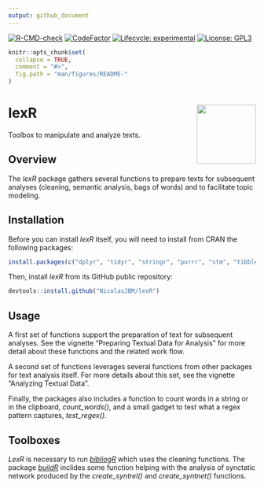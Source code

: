 ```yaml
---
output: github_document
---
```



<!-- badges: start -->
[![R-CMD-check](https://github.com/NicolasJBM/lexR/workflows/R-CMD-check/badge.svg)](https://github.com/NicolasJBM/lexR/actions)
[![CodeFactor](https://www.codefactor.io/repository/github/nicolasjbm/lexr/badge)](https://www.codefactor.io/repository/github/nicolasjbm/lexr)
[![Lifecycle: experimental](https://img.shields.io/badge/lifecycle-experimental-orange.svg)](https://www.tidyverse.org/lifecycle/#experimental)
[![License: GPL3](https://img.shields.io/badge/License-GPL3.0-yellow.svg)](https://opensource.org/licenses/GPL-3.0)
<!-- badges: end -->


```r
knitr::opts_chunk$set(
  collapse = TRUE,
  comment = "#>",
  fig.path = "man/figures/README-"
)
```

# lexR <img src="man/figures/logo.svg" align="right" width="120" />

Toolbox to manipulate and analyze texts.



## Overview

The *lexR* package gathers several functions to prepare texts for subsequent analyses (cleaning, semantic analysis, bags of words) and to facilitate topic modeling.  


## Installation

Before you can install *lexR* itself, you will need to install from CRAN the following packages:  

```r
install.packages(c("dplyr", "tidyr", "stringr", "purrr", "stm", "tibble", "tidytext", "stats", "textclean", "stringi", "tm", "utils", "clipr", "koRpus.lang.en", "koRpus", "tidygraph", "rhandsontable", "udpipe", "shiny", "miniUI", "knitr"), dependencies = TRUE)
```

Then, install *lexR* from its GitHub public repository:  

```r
devtools::install.github("NicolasJBM/lexR")
```



## Usage

A first set of functions support the preparation of text for subsequent analyses. See the vignette "Preparing Textual Data for Analysis" for more detail about these functions and the related work flow.  

A second set of functions leverages several functions from other packages for text analysis itself. For more details about this set, see the vignette "Analyzing Textual Data".  

Finally, the packages also includes a function to count words in a string or in the clipboard, *count_words()*, and a small gadget to test what a regex pattern captures, *test_regex()*.



## Toolboxes

*LexR* is necessary to run *[bibliogR](https://github.com/NicolasJBM/bibliogR)* which uses the cleaning functions. The package *[buildR](https://github.com/NicolasJBM/buildR)* inclides some function helping with the analysis of synctatic network produced by the *create_syntrel()* and *create_syntnet()* functions.  

